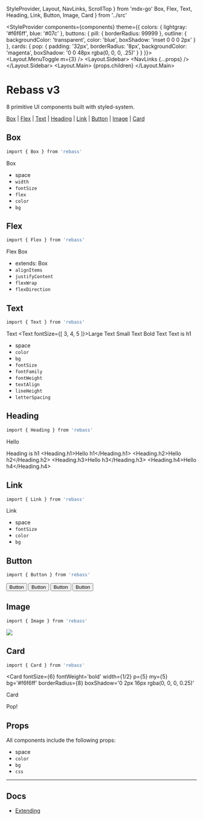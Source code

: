  StyleProvider,
  Layout,
  NavLinks,
  ScrollTop
} from 'mdx-go'
  Box,
  Flex,
  Text,
  Heading,
  Link,
  Button,
  Image,
  Card
} from '../src'

  <StyleProvider
    components={components}
    theme={{
      colors: {
        lightgray: '#f6f6ff',
        blue: '#07c'
      },
      buttons: {
        pill: {
          borderRadius: 99999
        },
        outline: {
          backgroundColor: 'transparent',
          color: 'blue',
          boxShadow: 'inset 0 0 0 2px'
        }
      },
      cards: {
        pop: {
          padding: '32px',
          borderRadius: '8px',
          backgroundColor: 'magenta',
          boxShadow: '0 0 48px rgba(0, 0, 0, .25)'
        }
      }
    }}>
    <Layout>
      <Layout.MenuToggle m={3} />
      <Layout.Sidebar>
        <NavLinks {...props} />
      </Layout.Sidebar>
      <Layout.Main>
        {props.children}
        <ScrollTop />
      </Layout.Main>
    </Layout>
  </StyleProvider>


# Rebass v3

8 primitive UI components built with styled-system.

[Box](#box)
| [Flex](#flex)
| [Text](#text)
| [Heading](#heading)
| [Link](#link)
| [Button](#button)
| [Image](#image)
| [Card](#card)

## Box

```sh
import { Box } from 'rebass'
```

<Box
  p={5}
  fontSize={4}
  width={1/2}
  color='white'
  bg='magenta'>
  Box
</Box>

- space
- `width`
- `fontSize`
- `flex`
- `color`
- `bg`

## Flex

```sh
import { Flex } from 'rebass'
```

<Flex>
  <Box
    p={3}
    width={1/2}
    color='magenta'
    bg='cyan'>
    Flex
  </Box>
  <Box
    p={3}
    width={1/2}
    color='white'
    bg='magenta'>
    Box
  </Box>
</Flex>

- extends: Box
- `alignItems`
- `justifyContent`
- `flexWrap`
- `flexDirection`

## Text

```sh
import { Text } from 'rebass'
```

<Text>Text</Text>
<Text fontSize={[ 3, 4, 5 ]}>Large Text</Text>
<Text fontSize={0}>Small Text</Text>
<Text fontWeight='bold'>Bold Text</Text>
<Text is='h1'>Text is h1</Text>

- space
- `color`
- `bg`
- `fontSize`
- `fontFamily`
- `fontWeight`
- `textAlign`
- `lineHeight`
- `letterSpacing`

## Heading

```sh
import { Heading } from 'rebass'
```

<Heading>Hello</Heading>

<Heading is='h1'>Heading is h1</Heading>
<Heading.h1>Hello h1</Heading.h1>
<Heading.h2>Hello h2</Heading.h2>
<Heading.h3>Hello h3</Heading.h3>
<Heading.h4>Hello h4</Heading.h4>

## Link

```sh
import { Link } from 'rebass'
```

<Link href='https://rebassjs.org'>Link</Link>

- space
- `fontSize`
- `color`
- `bg`

## Button

```sh
import { Button } from 'rebass'
```

<Button mr={2}>Button</Button>
<Button mr={2} bg='red'>Button</Button>
<Button mr={2} variant='outline'>Button</Button>
<Button variant='pill'>Button</Button>

## Image

```sh
import { Image } from 'rebass'
```

<Image
  width={1/2}
  src='https://source.unsplash.com/random/1280x720'
  borderRadius={8}
/>

## Card

```sh
import { Card } from 'rebass'
```

<Card
  fontSize={6}
  fontWeight='bold'
  width={1/2}
  p={5}
  my={5}
  bg='#f6f6ff'
  borderRadius={8}
  boxShadow='0 2px 16px rgba(0, 0, 0, 0.25)'
>
  Card
</Card>

<Card variant='pop'>Pop!</Card>

## Props

All components include the following props:

- space
- `color`
- `bg`
- `css`

---

## Docs

- [Extending](/extending)
